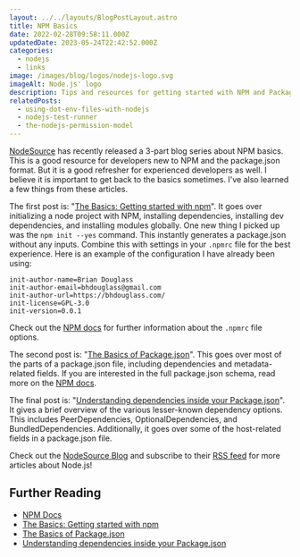 ```yaml
---
layout: ../../layouts/BlogPostLayout.astro
title: NPM Basics
date: 2022-02-28T09:58:11.000Z
updatedDate: 2023-05-24T22:42:52.000Z
categories:
  - nodejs
  - links
image: /images/blog/logos/nodejs-logo.svg
imageAlt: Node.js' logo
description: Tips and resources for getting started with NPM and Package.json.
relatedPosts:
  - using-dot-env-files-with-nodejs
  - nodejs-test-runner
  - the-nodejs-permission-model
---
```

[NodeSource](https://nodesource.com/) has recently released a 3-part blog series
about NPM basics. This is a good resource for developers new to NPM and the package.json
format. But it is a good refresher for experienced developers as well. I believe
it is important to get back to the basics sometimes. I've also learned a few things
from these articles.

<NewsletterForm />

The first post is: "[The Basics: Getting started with npm](https://nodesource.com/blog/the-basics-getting-started-with-npm)".
It goes over initializing a node project with NPM, installing dependencies, installing
dev dependencies, and installing modules globally. One new thing I picked up was the
`npm init --yes` command. This instantly generates a package.json without any inputs.
Combine this with settings in your `.npmrc` file for the best experience. Here is an example
of the configuration I have already been using:

```plaintext
init-author-name=Brian Douglass
init-author-email=bhdouglass@gmail.com
init-author-url=https://bhdouglass.com/
init-license=GPL-3.0
init-version=0.0.1
```

Check out the [NPM docs](https://docs.npmjs.com/cli/v10/using-npm/config#init-author-email)
for further information about the `.npmrc` file options.

The second post is: "[The Basics of Package.json](https://nodesource.com/blog/the-basics-of-package-json)".
This goes over most of the parts of a package.json file, including dependencies
and metadata-related fields. If you are interested in the full package.json schema,
read more on the [NPM docs](https://docs.npmjs.com/cli/v10/configuring-npm/package-json).

The final post is: "[Understanding dependencies inside your Package.json](https://nodesource.com/blog/understanding-dependencies-inside-your-packagejson)".
It gives a brief overview of the various lesser-known dependency options. This includes
PeerDependencies, OptionalDependencies, and BundledDependencies. Additionally,
it goes over some of the host-related fields in a package.json file.

Check out the [NodeSource Blog](https://nodesource.com/blog) and subscribe to their
[RSS feed](https://nodesource.com/blog/rss) for more articles about Node.js!

<RandomSupport />

## Further Reading

- [NPM Docs](https://docs.npmjs.com/)
- [The Basics: Getting started with npm](https://nodesource.com/blog/the-basics-getting-started-with-npm)
- [The Basics of Package.json](https://nodesource.com/blog/the-basics-of-package-json)
- [Understanding dependencies inside your Package.json](https://nodesource.com/blog/understanding-dependencies-inside-your-packagejson)
